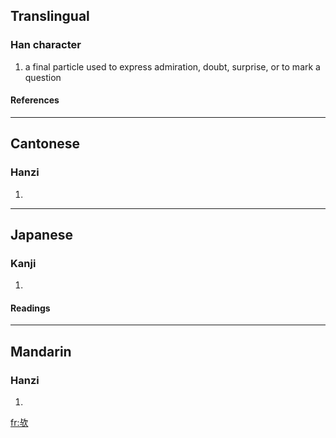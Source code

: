 {{see|歟}}

==Translingual==
===Han character===
{{Han char|rn=76|rad=欠|as=03|sn=7|four=|canj=X卜一弓人 (XYMNO), 卜一弓人 (YMNO)}}
# a final particle used to express admiration, doubt, surprise, or to mark a question
====References====
{{Han ref|kx=0566.080|dkj=16012|hdz=32134.040|uh=6B24|ud=27428}}

----
==Cantonese==
===Hanzi===
{{yue-hanzi|jyut=|y=yu4}}
# {{defn|Cantonese}}

----
==Japanese==
===Kanji===
{{ja-kanji|grade=|rs=欠03}}
# {{defn|Japanese}} 
====Readings====
{{ja-readings|on=[[よ]] (yo)|kun=[[か]] (ka)}}

----
==Mandarin==
===Hanzi===
{{cmn-hanzi|tra=歟|pin=[[yú]] (yu2)|wg=yü<sup>2</sup>}}
# {{defn|Mandarin}}

[[fr:欤]]